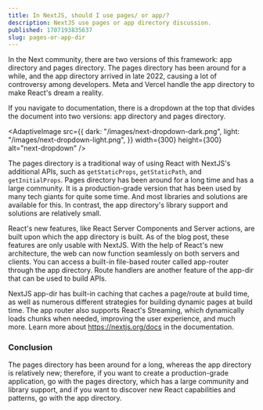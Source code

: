 ```yaml
---
title: In NextJS, should I use pages/ or app/?
description: NextJS use pages or app directory discussion.
published: 1707193835637
slug: pages-or-app-dir
---
```


In the Next community, there are two versions of this framework: app directory and pages directory. The pages directory has been around for a while, and the app directory arrived in late 2022, causing a lot of controversy among developers. Meta and Vercel handle the app directory to make React's dream a reality.

If you navigate to documentation, there is a dropdown at the top that divides the document into two versions: app directory and pages directory.

<AdaptiveImage
  src={{
    dark: "/images/next-dropdown-dark.png",
    light: "/images/next-dropdown-light.png",
  }}
  width={300}
  height={300}
  alt="next-dropdown"
/>

The pages directory is a traditional way of using React with NextJS's additional APIs, such as `getStaticProps`, `getStaticPath`, and `getInitialProps`. Pages directory has been around for a long time and has a large community. It is a production-grade version that has been used by many tech giants for quite some time. And most libraries and solutions are available for this. In contrast, the app directory's library support and solutions are relatively small.

React's new features, like React Server Components and Server actions, are built upon which the app directory is built. As of the blog post, these features are only usable with NextJS. With the help of React's new architecture, the web can now function seamlessly on both servers and clients. You can access a built-in file-based router called app-router through the app directory. Route handlers are another feature of the app-dir that can be used to build APIs.

NextJS app-dir has built-in caching that caches a page/route at build time, as well as numerous different strategies for building dynamic pages at build time. The app router also supports React's Streaming, which dynamically loads chunks when needed, improving the user experience, and much more. Learn more about https://nextjs.org/docs in the documentation.

### Conclusion

The pages directory has been around for a long, whereas the app directory is relatively new; therefore, if you want to create a production-grade application, go with the pages directory, which has a large community and library support, and if you want to discover new React capabilities and patterns, go with the app directory.
